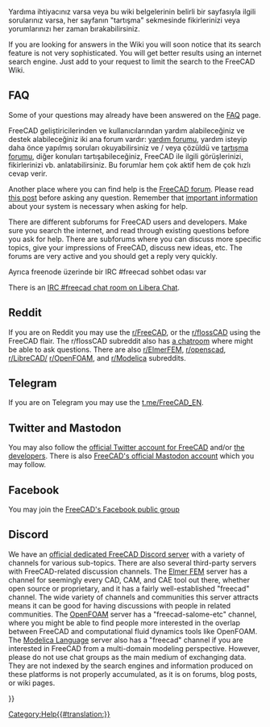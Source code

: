 <languages/>

<span id="Wiki"></span>
<div class="mw-translate-fuzzy">
Yardıma ihtiyacınız varsa veya bu wiki belgelerinin belirli bir sayfasıyla ilgili sorularınız varsa, her sayfanın "tartışma" sekmesinde fikirlerinizi veya yorumlarınızı her zaman bırakabilirsiniz.
</div>

If you are looking for answers in the Wiki you will soon notice that its search feature is not very sophisticated. You will get better results using an internet search engine. Just add {{Value|site:wiki.freecad.org}} to your request to limit the search to the FreeCAD Wiki.

==FAQ==

Some of your questions may already have been answered on the [[Frequently_asked_questions|FAQ]] page.

<span id="Forum"></span>
<div class="mw-translate-fuzzy">
FreeCAD geliştiricilerinden ve kullanıcılarından yardım alabileceğiniz ve destek alabileceğiniz iki ana forum vardır: [http://forum.freecadweb.org/ yardım forumu], yardım isteyip daha önce yapılmış soruları okuyabilirsiniz ve / veya çözüldü ve [http://forum.freecadweb.org/ tartışma forumu], diğer konuları tartışabileceğiniz, FreeCAD ile ilgili görüşlerinizi, fikirlerinizi vb. anlatabilirsiniz. Bu forumlar hem çok aktif hem de çok hızlı cevap verir.
</div>

Another place where you can find help is the [https://forum.freecad.org/viewforum.php?f=3 FreeCAD forum]. Please read [https://forum.freecad.org/viewtopic.php?f=3&t=2264 this post] before asking any question. Remember that [[Important information|important information]] about your system is necessary when asking for help.

There are different subforums for FreeCAD users and developers. Make sure you search the internet, and read through existing questions before you ask for help. There are subforums where you can discuss more specific topics, give your impressions of FreeCAD, discuss new ideas, etc. The forums are very active and you should get a reply very quickly.

<span id="Internet_Relay_Chat_(IRC)"></span>
<div class="mw-translate-fuzzy">
Ayrıca freenode üzerinde bir IRC #freecad sohbet odası var
</div>

There is an [https://web.libera.chat/#freecad IRC #freecad chat room on Libera Chat].

==Reddit==

If you are on Reddit you may use the [https://www.reddit.com/r/FreeCAD/ r/FreeCAD], or the [https://www.reddit.com/r/flossCAD/ r/flossCAD] using the FreeCAD flair. The r/flossCAD subreddit also has [https://s.reddit.com/channel/300896_dfacaa912e069e3d3f7e55e5cedfb25483d8d68a a chatroom] where might be able to ask questions. There are also [https://www.reddit.com/r/ElmerFEM/ r/ElmerFEM], [https://www.reddit.com/r/openscad/ r/openscad], [https://www.reddit.com/r/LibreCAD/ r/LibreCAD/] [https://www.reddit.com/r/OpenFOAM/ r/OpenFOAM], and [https://www.reddit.com/r/Modelica/ r/Modelica] subreddits.

==Telegram==

If you are on Telegram you may use the [https://t.me/FreeCAD_EN t.me/FreeCAD_EN].

==Twitter and Mastodon==

You may also follow the [https://twitter.com/FreeCADNews official Twitter account for FreeCAD] and/or [https://twitter.com/fsfarimani/lists/freecad the developers]. There is also [https://fosstodon.org/@FreeCAD FreeCAD's official Mastodon account] which you may follow. 

==Facebook==

You may join the [https://www.facebook.com/groups/416491481766626 FreeCAD's Facebook public group]

==Discord==

We have an [https://discord.gg/w2cTKGzccC official dedicated FreeCAD Discord server] with a variety of channels for various sub-topics. There are also several third-party servers with FreeCAD-related discussion channels. The [https://discordapp.com/invite/NeZEBZn Elmer FEM] server has a channel for seemingly every CAD, CAM, and CAE tool out there, whether open source or proprietary, and it has a fairly well-established "freecad" channel. The wide variety of channels and communities this server attracts means it can be good for having discussions with people in related communities. The [https://discordapp.com/invite/P9p9eHn OpenFOAM] server has a "freecad-salome-etc" channel, where you might be able to find people more interested in the overlap between FreeCAD and computational fluid dynamics tools like OpenFOAM. The [https://discordapp.com/invite/bp2yeYU Modelica Language] server also has a "freecad" channel if you are interested in FreeCAD from a multi-domain modeling perspective. However, please do not use chat groups as the main medium of exchanging data. They are not indexed by the search engines and information produced on these platforms is not properly accumulated, as it is on forums, blog posts, or wiki pages.


{{Userdocnavi{{#translation:}}}}
[[Category:Help{{#translation:}}]]
{{clear}}